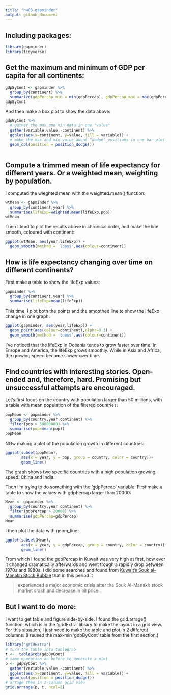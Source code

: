```yaml
---
title: "hw03-gapminder"
output: github_document
---
```

## Including packages:
```r
library(gapminder)
library(tidyverse)
```
## Get the maximum and minimum of GDP per capita for all continents:
```r
gdpByCont <- gapminder %>% 
  group_by(continent) %>% 
  summarize(gdpPercap_min = min(gdpPercap), gdpPercap_max = max(gdpPercap))
gdpByCont
```
And then make a box plot to show the data above:
```r
gdpByCont %>% 
  # gather the max and min data in one "value"
  gather(variable,value,-continent) %>% 
  ggplot(aes(x=continent, y=value, fill = variable)) + 
  # make the max and min value adopt "dodge" positions in one bar plot
  geom_col(position = position_dodge())
  
```

## Compute a trimmed mean of life expectancy for different years. Or a weighted mean, weighting by population. 
I computed the wieghted mean with the weighted.mean() function:
```r
wtMean <- gapminder %>% 
  group_by(continent,year) %>% 
  summarise(lifeExp=weighted.mean(lifeExp,pop))
wtMean
```
Then I tend to plot the results above in chronical order, and make the line smooth, coloured with continent:
```r
ggplot(wtMean, aes(year,lifeExp)) +
  geom_smooth(method = 'loess',aes(colour=continent))
```

## How is life expectancy changing over time on different continents?
First make a table to show the lifeExp values:
```r
gapminder %>% 
  group_by(continent,year) %>% 
  summarise(lifeExp=mean(lifeExp))
```
This time, I plot both the points and the smoothed line to show the lifeExp change in one graph:
```r
ggplot(gapminder, aes(year,lifeExp)) +
  geom_point(aes(colour=continent),alpha=0.1) +
  geom_smooth(method = 'loess',aes(colour=continent))
```
I've noticed that the lifeExp in Oceania tends to grow faster over time. In Enrope and America, the lifeExp grows smoothly. While in Asia and Africa, the growing speed become slower over time. 

## Find countries with interesting stories. Open-ended and, therefore, hard. Promising but unsuccessful attempts are encouraged.

Let's first focus on the country with population larger than 50 millions, with a table with mean population of the filtered countries:
```r
popMean <- gapminder %>% 
  group_by(country,year,continent) %>% 
  filter(pop > 50000000) %>%  
  summarise(pop=mean(pop))
popMean
```
NOw making a plot of the popolation growth in different countries:
```r
ggplot(subset(popMean),
       aes(x = year, y = pop, group = country, color = country))+
       geom_line()
```

The graph shows two specific countries with a high population growing speed: China and India. 

Then I'm trying to do something with the 'gdpPercap' variable. First make a table to show the values with gdpPercap larger than 20000:
```r
Mean <- gapminder %>%
  group_by(country,year,continent) %>%
  filter(gdpPercap > 20000) %>%
  summarise(gdpPercap=gdpPercap)
Mean
```
I then plot the data with geom_line:
```r
ggplot(subset(Mean),
       aes(x = year, y = gdpPercap, group = country, color = country))+
       geom_line()
```

From which I found the gdpPercap in Kuwait was very high at first, how ever it changed dramatically afterwards and went trough a rapidly drop between 1970s and 1980s. I did some searches and found from [Kuwait’s Souk al-Manakh Stock Bubble](http://www.thebubblebubble.com/souk-al-manakh/) that in this period it 

> experienced a major economic crisis after the Souk Al-Manakh stock market crash and decrease in oil price.

## But I want to do more:
I want to get table and figure side-by-side. I found the grid.arrage() function, which is in the 'gridExtra' library to make the layout in a grid view. For this situation, I just need to make the table and plot in 2 different columns.
(I reused the max-min 'gdpByCont' table from the first section.)
```r
library("gridExtra")
# turn the table into tableGrob
t <-  tableGrob(gdpByCont)
# same operation as before to generate a plot
p <- gdpByCont %>% 
  gather(variable,value,-continent) %>% 
  ggplot(aes(x=continent, y=value, fill = variable)) + 
  geom_col(position = position_dodge())
# arrage them in 2-column grid view
grid.arrange(p, t, ncol=2)
```



